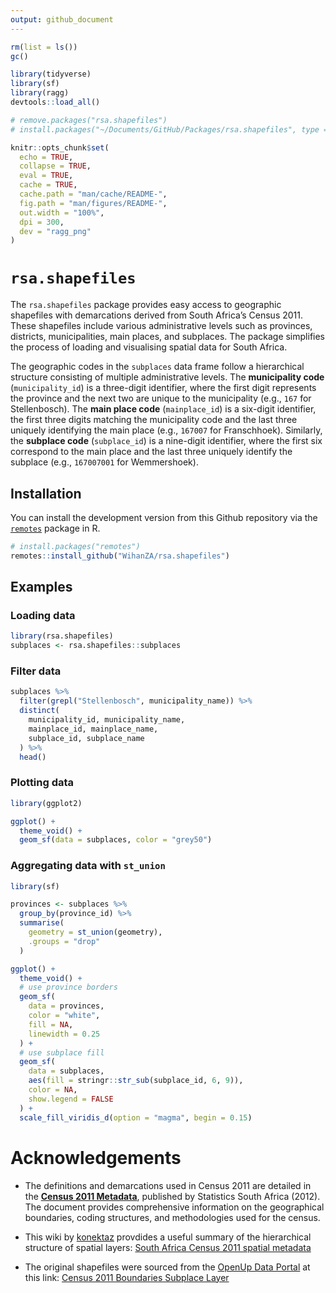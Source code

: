 ```yaml
---
output: github_document
---
```


<!-- README.md is generated from README.Rmd. Please edit that file -->

```r
rm(list = ls())
gc()

library(tidyverse)
library(sf)
library(ragg)
devtools::load_all()

# remove.packages("rsa.shapefiles")
# install.packages("~/Documents/GitHub/Packages/rsa.shapefiles", type = "source")

knitr::opts_chunk$set(
  echo = TRUE,
  collapse = TRUE,
  eval = TRUE,
  cache = TRUE,
  cache.path = "man/cache/README-",
  fig.path = "man/figures/README-",
  out.width = "100%",
  dpi = 300,
  dev = "ragg_png"
)
```

# `rsa.shapefiles`

<!-- badges: start -->
<!-- badges: end -->

The `rsa.shapefiles` package provides easy access to geographic shapefiles with demarcations derived from South Africa's Census 2011. These shapefiles include various administrative levels such as provinces, districts, municipalities, main places, and subplaces. The package simplifies the process of loading and visualising spatial data for South Africa.

The geographic codes in the `subplaces` data frame follow a hierarchical structure consisting of multiple administrative levels. The **municipality code** (`municipality_id`) is a three-digit identifier, where the first digit represents the province and the next two are unique to the municipality (e.g., `167` for Stellenbosch). The **main place code** (`mainplace_id`) is a six-digit identifier, the first three digits matching the municipality code and the last three uniquely identifying the main place (e.g., `167007` for Franschhoek). Similarly, the **subplace code** (`subplace_id`) is a nine-digit identifier, where the first six correspond to the main place and the last three uniquely identify the subplace (e.g., `167007001` for Wemmershoek).

## Installation

You can install the development version from this Github repository via the [`remotes`](https://github.com/r-lib/remotes#readme) package in R.

```r
# install.packages("remotes")
remotes::install_github("WihanZA/rsa.shapefiles")
```

## Examples

### Loading data

```r
library(rsa.shapefiles)
subplaces <- rsa.shapefiles::subplaces
```

### Filter data

```r
subplaces %>%
  filter(grepl("Stellenbosch", municipality_name)) %>%
  distinct(
    municipality_id, municipality_name,
    mainplace_id, mainplace_name,
    subplace_id, subplace_name
  ) %>%
  head()
```

### Plotting data

```r
library(ggplot2)

ggplot() +
  theme_void() +
  geom_sf(data = subplaces, color = "grey50")
```

### Aggregating data with `st_union`

```r
library(sf)

provinces <- subplaces %>%
  group_by(province_id) %>%
  summarise(
    geometry = st_union(geometry),
    .groups = "drop"
  )

ggplot() +
  theme_void() +
  # use province borders
  geom_sf(
    data = provinces,
    color = "white",
    fill = NA,
    linewidth = 0.25
  ) +
  # use subplace fill
  geom_sf(
    data = subplaces,
    aes(fill = stringr::str_sub(subplace_id, 6, 9)),
    color = NA,
    show.legend = FALSE
  ) +
  scale_fill_viridis_d(option = "magma", begin = 0.15)
```


# Acknowledgements

- The definitions and demarcations used in Census 2011 are detailed in the **[Census 2011 Metadata](https://www.statssa.gov.za/census/census_2011/census_products/Census_2011_Metadata.pdf)**, published by Statistics South Africa (2012). The document provides comprehensive information on the geographical boundaries, coding structures, and methodologies used for the census.

- This wiki by [konektaz](https://github.com/konektaz) provdides a useful summary of the hierarchical structure of spatial layers: [South Africa Census 2011 spatial metadata](https://github.com/konektaz/shape-files/wiki/South-Africa---Census-2011-spatial-metadata)

- The original shapefiles were sourced from the [OpenUp Data Portal](https://data.openup.org.za/) at this link: [Census 2011 Boundaries Subplace Layer](https://data.openup.org.za/dataset/census-2011-boundaries-subplace-layer-qapr-gczi/)
